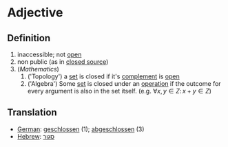 =Adjective=

==Definition==
# inaccessible; not [[open]]
# non public (as in [[closed source]])
# (''Mathematics'')
## ('Topology') a [[set]] is closed if it's [[complement]] is [[open]]
## ('Algebra') Some [[set]] is closed under an [[operation]] if the outcome for every argument is also in the set itself. (e.g. <math> \forall x,y \in Z:\, x + y \in Z</math>)

==Translation==
*[[German]]: [[geschlossen]] (1); [[abgeschlossen]] (3)
*[[Hebrew]]: [[סגור]]